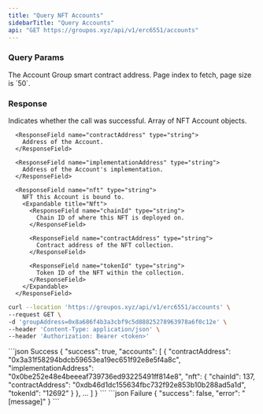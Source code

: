 ```yaml
---
title: "Query NFT Accounts"
sidebarTitle: "Query Accounts"
api: "GET https://groupos.xyz/api/v1/erc6551/accounts"
---
```


### Query Params

<ParamField query="groupAddress" type="string" required>
  The Account Group smart contract address.
</ParamField>

<ParamField query="page" type="number" optional>
  Page index to fetch, page size is `50`.
</ParamField>

### Response

<ResponseField name="success" type="boolean">
  Indicates whether the call was successful.
</ResponseField>

<ResponseField name="accounts" type="NftAccount[]">
  Array of NFT Account objects.

  <Expandable title="NftAccount">

      <ResponseField name="contractAddress" type="string">
        Address of the Account.
      </ResponseField>

      <ResponseField name="implementationAddress" type="string">
        Address of the Account's implementation.
      </ResponseField>

      <ResponseField name="nft" type="string">
        NFT this Account is bound to.
        <Expandable title="Nft">
          <ResponseField name="chainId" type="string">
            Chain ID of where this NFT is deployed on.
          </ResponseField>

          <ResponseField name="contractAddress" type="string">
            Contract address of the NFT collection.
          </ResponseField>

          <ResponseField name="tokenId" type="string">
            Token ID of the NFT within the collection.
          </ResponseField>
        </Expandable>
      </ResponseField>

  </Expandable>

</ResponseField>

<RequestExample>

```bash Example Request
curl --location 'https://groupos.xyz/api/v1/erc6551/accounts' \
--request GET \
-d 'groupAddress=0x8a686f4b3a3cbf9c5d88825278963978a6f0c12e' \
--header 'Content-Type: application/json' \
--header 'Authorization: Bearer <token>'
```

</RequestExample>

<ResponseExample>
  ```json Success
  {
    "success": true,
    "accounts": [
        {
            "contractAddress": "0x3a31f58294bdcb59653ea19ec651f92e8e5f4a8c",
            "implementationAddress": "0x0be252e48e4beeeaf739736ed93225491ff814e8",
            "nft": {
                "chainId": 137,
                "contractAddress": "0xdb46d1dc155634fbc732f92e853b10b288ad5a1d",
                "tokenId": "12692"
            }
        },
        ...
    ]
}
  ```
  ```json Failure
  {
    "success": false,
    "error": "[message]"
  }
  ```
</ResponseExample>
